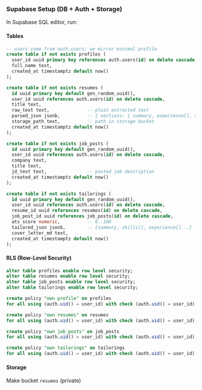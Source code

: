 ### Supabase Setup (DB + Auth + Storage)

In Supabase SQL editor, run:

#### Tables

```sql
-- users come from auth.users; we mirror minimal profile
create table if not exists profiles (
  user_id uuid primary key references auth.users(id) on delete cascade,
  full_name text,
  created_at timestamptz default now()
);

create table if not exists resumes (
  id uuid primary key default gen_random_uuid(),
  user_id uuid references auth.users(id) on delete cascade,
  title text,
  raw_text text,              -- plain extracted text
  parsed_json jsonb,          -- { sections: { summary, experience[], skills[] } }
  storage_path text,          -- path in storage bucket
  created_at timestamptz default now()
);

create table if not exists job_posts (
  id uuid primary key default gen_random_uuid(),
  user_id uuid references auth.users(id) on delete cascade,
  company text,
  title text,
  jd_text text,               -- pasted job description
  created_at timestamptz default now()
);

create table if not exists tailorings (
  id uuid primary key default gen_random_uuid(),
  user_id uuid references auth.users(id) on delete cascade,
  resume_id uuid references resumes(id) on delete cascade,
  job_post_id uuid references job_posts(id) on delete cascade,
  ats_score numeric,          -- 0..100
  tailored_json jsonb,        -- {summary, skills[], experience[]...}
  cover_letter_md text,
  created_at timestamptz default now()
);
```

#### RLS (Row-Level Security)

```sql
alter table profiles enable row level security;
alter table resumes enable row level security;
alter table job_posts enable row level security;
alter table tailorings enable row level security;

create policy "own profile" on profiles
for all using (auth.uid() = user_id) with check (auth.uid() = user_id);

create policy "own resumes" on resumes
for all using (auth.uid() = user_id) with check (auth.uid() = user_id);

create policy "own job_posts" on job_posts
for all using (auth.uid() = user_id) with check (auth.uid() = user_id);

create policy "own tailorings" on tailorings
for all using (auth.uid() = user_id) with check (auth.uid() = user_id);
```

#### Storage

Make bucket `resumes` (private)
